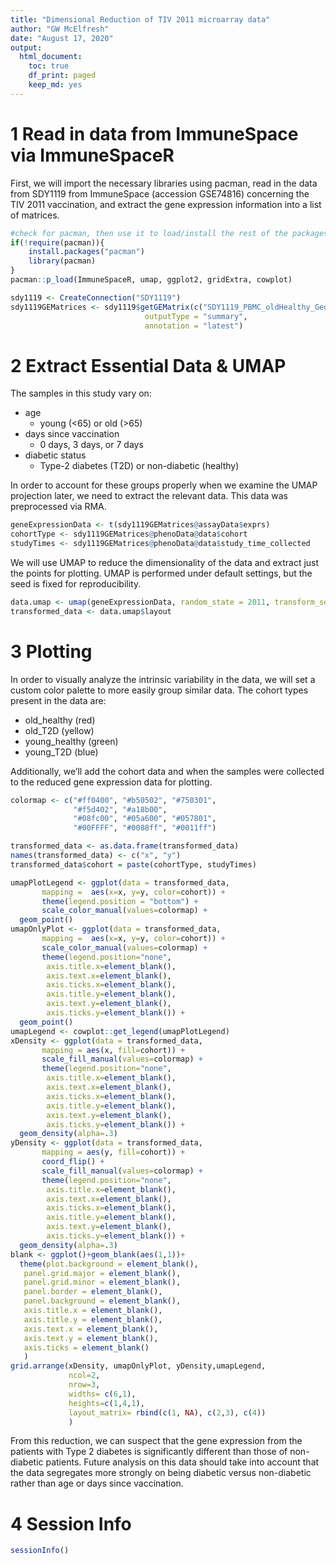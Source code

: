 ```yaml
---
title: "Dimensional Reduction of TIV 2011 microarray data"
author: "GW McElfresh"
date: "August 17, 2020"
output:
  html_document:
    toc: true
    df_print: paged
    keep_md: yes
---
```

# 1 Read in data from ImmuneSpace via ImmuneSpaceR
First, we will import the necessary libraries using pacman, read in the data from SDY1119 from ImmuneSpace (accession GSE74816) concerning the TIV 2011 vaccination, and extract the gene expression information into a list of matrices. 

```r
#check for pacman, then use it to load/install the rest of the packages
if(!require(pacman)){
    install.packages("pacman")
    library(pacman)
}
pacman::p_load(ImmuneSpaceR, umap, ggplot2, gridExtra, cowplot)

sdy1119 <- CreateConnection("SDY1119")
sdy1119GEMatrices <- sdy1119$getGEMatrix(c("SDY1119_PBMC_oldHealthy_Geo", "SDY1119_PBMC_oldT2D_Geo",  "SDY1119_PBMC_youngT2D_Geo", "SDY1119_PBMC_youngHealthy_Geo"), 
                              outputType = "summary", 
                              annotation = "latest")
```
# 2 Extract Essential Data & UMAP

The samples in this study vary on:

* age 
  + young (<65) or old (>65)
* days since vaccination
  + 0 days, 3 days, or 7 days
* diabetic status
  + Type-2 diabetes (T2D) or non-diabetic (healthy)
  
In order to account for these groups properly when we examine the UMAP projection later, we need to extract the relevant data. This data was preprocessed via RMA.  

```r
geneExpressionData <- t(sdy1119GEMatrices@assayData$exprs)
cohortType <- sdy1119GEMatrices@phenoData@data$cohort
studyTimes <- sdy1119GEMatrices@phenoData@data$study_time_collected
```

We will use UMAP to reduce the dimensionality of the data and extract just the points for plotting. UMAP is performed under default settings, but the seed is fixed for reproducibility.

```r
data.umap <- umap(geneExpressionData, random_state = 2011, transform_seed = 2011)
transformed_data <- data.umap$layout
```

# 3 Plotting

In order to visually analyze the intrinsic variability in the data, we will set a custom color palette to more easily group similar data. The cohort types present in the data are: 

* old_healthy (red) 
* old_T2D (yellow)
* young_healthy (green)
* young_T2D (blue) 

Additionally, we'll add the cohort data and when the samples were collected to the reduced gene expression data for plotting.

```r
colormap <- c("#ff0400", "#b50502", "#750301",
              "#f5d402", "#a18b00", 
              "#08fc00", "#05a600", "#057801", 
              "#00FFFF", "#0088ff", "#0011ff")

transformed_data <- as.data.frame(transformed_data)
names(transformed_data) <- c("x", "y")
transformed_data$cohort = paste(cohortType, studyTimes)
```

```r
umapPlotLegend <- ggplot(data = transformed_data, 
       mapping =  aes(x=x, y=y, color=cohort)) +
       theme(legend.position = "bottom") +
       scale_color_manual(values=colormap) +
  geom_point()
umapOnlyPlot <- ggplot(data = transformed_data, 
       mapping =  aes(x=x, y=y, color=cohort)) +
       scale_color_manual(values=colormap) +
       theme(legend.position="none",
        axis.title.x=element_blank(),
        axis.text.x=element_blank(),
        axis.ticks.x=element_blank(),
        axis.title.y=element_blank(),
        axis.text.y=element_blank(),
        axis.ticks.y=element_blank()) +
  geom_point()
umapLegend <- cowplot::get_legend(umapPlotLegend)
xDensity <- ggplot(data = transformed_data,
       mapping = aes(x, fill=cohort)) +
       scale_fill_manual(values=colormap) +
       theme(legend.position="none",
        axis.title.x=element_blank(),
        axis.text.x=element_blank(),
        axis.ticks.x=element_blank(),
        axis.title.y=element_blank(),
        axis.text.y=element_blank(),
        axis.ticks.y=element_blank()) +
  geom_density(alpha=.3)
yDensity <- ggplot(data = transformed_data,
       mapping = aes(y, fill=cohort)) +
       coord_flip() +
       scale_fill_manual(values=colormap) +
       theme(legend.position="none",
        axis.title.x=element_blank(),
        axis.text.x=element_blank(),
        axis.ticks.x=element_blank(),
        axis.title.y=element_blank(),
        axis.text.y=element_blank(),
        axis.ticks.y=element_blank()) +
  geom_density(alpha=.3)
blank <- ggplot()+geom_blank(aes(1,1))+
  theme(plot.background = element_blank(), 
   panel.grid.major = element_blank(),
   panel.grid.minor = element_blank(), 
   panel.border = element_blank(),
   panel.background = element_blank(),
   axis.title.x = element_blank(),
   axis.title.y = element_blank(),
   axis.text.x = element_blank(), 
   axis.text.y = element_blank(),
   axis.ticks = element_blank()
   )
grid.arrange(xDensity, umapOnlyPlot, yDensity,umapLegend,
             ncol=2, 
             nrow=3, 
             widths= c(6,1), 
             heights=c(1,4,1), 
             layout_matrix= rbind(c(1, NA), c(2,3), c(4))
             )
```

From this reduction, we can suspect that the gene expression from the patients with Type 2 diabetes is significantly different than those of non-diabetic patients. Future analysis on this data should take into account that the data segregates more strongly on being diabetic versus non-diabetic rather than age or days since vaccination. 

# 4 Session Info
```r
sessionInfo()
```

